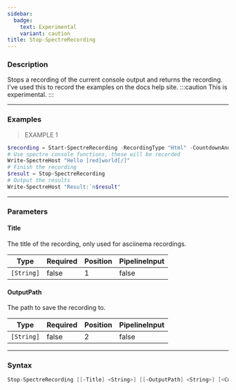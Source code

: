 ```yaml
---
sidebar:
  badge:
    text: Experimental
    variant: caution
title: Stop-SpectreRecording
---
```








### Description

Stops a recording of the current console output and returns the recording.  
I've used this to record the examples on the docs help site.
:::caution
This is experimental.
:::



---


### Examples
> EXAMPLE 1

```powershell
$recording = Start-SpectreRecording -RecordingType "Html" -CountdownAndClear
# Use spectre console functions, these will be recorded
Write-SpectreHost "Hello [red]world[/]"
# Finish the recording
$result = Stop-SpectreRecording
# Output the results
Write-SpectreHost "Result:`n$result"
```


---


### Parameters
#### **Title**

The title of the recording, only used for asciinema recordings.






|Type      |Required|Position|PipelineInput|
|----------|--------|--------|-------------|
|`[String]`|false   |1       |false        |



#### **OutputPath**

The path to save the recording to.






|Type      |Required|Position|PipelineInput|
|----------|--------|--------|-------------|
|`[String]`|false   |2       |false        |





---


### Syntax
```powershell
Stop-SpectreRecording [[-Title] <String>] [[-OutputPath] <String>] [<CommonParameters>]
```
